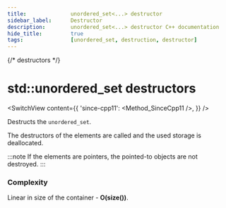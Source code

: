 ```yaml
---
title:				unordered_set<...> destructor
sidebar_label:		Destructor
description:		unordered_set<...> destructor C++ documentation
hide_title:			true
tags:				[unordered_set, destruction, destructor]
---
```



{/* destructors */}

# std::unordered_set destructors

<SwitchView content={{
        'since-cpp11': <Method_SinceCpp11 />,
}} />

Destructs the `unordered_set`.

The destructors of the elements are called and the used storage is deallocated. 

:::note
If the elements are pointers, the pointed-to objects are not destroyed.
:::

### Complexity

Linear in size of the container - **O(size())**.
